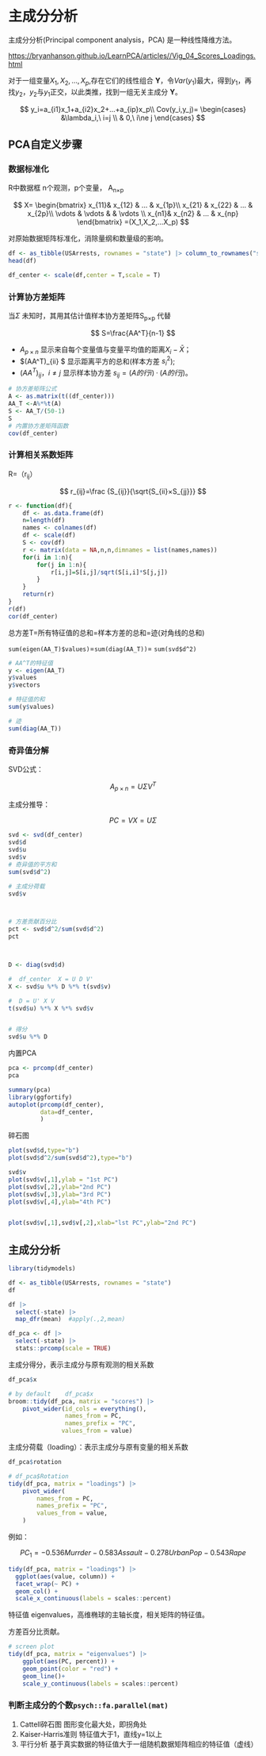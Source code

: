 # 主成分分析

主成分分析(Principal component analysis，PCA) 是一种线性降维方法。

<https://bryanhanson.github.io/LearnPCA/articles//Vig_04_Scores_Loadings.html>

对于一组变量$X_1,X_2,...,X_p$,存在它们的线性组合 **Y**，令$Var(y_1)$最大，得到$y_1$，再找$y_2$，$y_2$与$y_1$正交，以此类推，找到一组无关主成分 **Y**。

$$
y_i=a_{i1}x_1+a_{i2}x_2+...+a_{ip}x_p\\
Cov(y_i,y_j)=
\begin{cases}  &\lambda_i,\ i=j \\  
& 0,\ i\ne j
\end{cases}
$$

## PCA自定义步骤

### 数据标准化

R中数据框 n个观测，p个变量， A~n×p~

$$
X=
\begin{bmatrix}
  x_{11}& x_{12} & ... & x_{1p}\\
 x_{21} & x_{22} & ... & x_{2p}\\
 \vdots  &  \vdots &   & \vdots \\
  x_{n1}& x_{n2} & ... & x_{np}
\end{bmatrix}
=(X_1,X_2,...X_p)
$$

对原始数据矩阵标准化，消除量纲和数量级的影响。

```r
df <- as_tibble(USArrests, rownames = "state") |> column_to_rownames("state")
head(df)

df_center <- scale(df,center = T,scale = T)
```

### 计算协方差矩阵

当$\Sigma$ 未知时，其用其估计值样本协方差矩阵S~p×p~ 代替

$$
S=\frac{AA^T}{n-1}
$$

-   $A_{ p×n}$ 显示来自每个变量值与变量平均值的距离$X_i-\bar X$；
-   \$(AA\^T)\_{ii} \$ 显示距离平方的总和(样本方差 $s_i^2$);
-   $(AA^T)_{ij}，i\ne j$ 显示样本协方差 $s_{ij} = (A 的行 i) · (A 的行 j)$。

```r
# 协方差矩阵公式
A <- as.matrix(t((df_center)))
AA_T <-A%*%t(A)
S <- AA_T/(50-1)
S
# 内置协方差矩阵函数
cov(df_center)
```

### 计算相关系数矩阵

R=（r~ij~）

$$
r_{ij}=\frac {S_{ij}}{\sqrt{S_{ii}×S_{jj}}}
$$

```r

r <- function(df){
    df <- as.data.frame(df)
    n=length(df)
    names <- colnames(df)
    df <- scale(df)
    S <- cov(df)
    r <- matrix(data = NA,n,n,dimnames = list(names,names))
    for(i in 1:n){
        for(j in 1:n){
            r[i,j]=S[i,j]/sqrt(S[i,i]*S[j,j])
        }
    }
    return(r)
}
r(df)
cor(df_center)
```

总方差T=所有特征值的总和=样本方差的总和=迹(对角线的总和)

`sum(eigen(AA_T)$values)`=`sum(diag(AA_T))`= `sum(svd$d^2)`

```r
# AA^T的特征值
y <- eigen(AA_T)
y$values
y$vectors

# 特征值的和
sum(y$values)

# 迹
sum(diag(AA_T))
```

### 奇异值分解

SVD公式：

$$
A_{p×n}=U\Sigma V^T 
$$

主成分推导：

$$ PC=VX=U \Sigma  $$

```r
svd <- svd(df_center)
svd$d
svd$u
svd$v
# 奇异值的平方和
sum(svd$d^2)

# 主成分荷载
svd$v



# 方差贡献百分比
pct <- svd$d^2/sum(svd$d^2)
pct



D <- diag(svd$d)

#  df_center  X = U D V'
X <- svd$u %*% D %*% t(svd$v) 

#  D = U' X V
t(svd$u) %*% X %*% svd$v


# 得分
svd$u %*% D
```

内置PCA

```r
pca <- prcomp(df_center)
pca

summary(pca)
library(ggfortify)
autoplot(prcomp(df_center),
         data=df_center,
         )
```

碎石图

```r
plot(svd$d,type="b")
plot(svd$d^2/sum(svd$d^2),type="b")
```

```r

svd$v
plot(svd$v[,1],ylab = "1st PC")
plot(svd$v[,2],ylab="2nd PC")
plot(svd$v[,3],ylab="3rd PC")
plot(svd$v[,4],ylab="4th PC")


plot(svd$v[,1],svd$v[,2],xlab="lst PC",ylab="2nd PC")

```

## 主成分分析

```r
library(tidymodels)
```

```r
df <- as_tibble(USArrests, rownames = "state")
df

df |>
  select(-state) |>
  map_dfr(mean)  #apply(.,2,mean)
```

```r
df_pca <- df |>
  select(-state) |>
  stats::prcomp(scale = TRUE)
```

主成分得分，表示主成分与原有观测的相关系数

```r
df_pca$x

# by default    df_pca$x
broom::tidy(df_pca, matrix = "scores") |> 
    pivot_wider(id_cols = everything(),
                names_from = PC,
                names_prefix = "PC",
               values_from = value)
```



主成分荷载（loading）：表示主成分与原有变量的相关系数

```r
df_pca$rotation

# df_pca$Rotation
tidy(df_pca, matrix = "loadings") |> 
    pivot_wider(
        names_from = PC,
        names_prefix = "PC",
        values_from = value,
    )
```

例如：

$$
PC_1=-0.536Murrder-0.583Assault-0.278UrbanPop-0.543Rape
$$

```r

tidy(df_pca, matrix = "loadings") |>
  ggplot(aes(value, column)) +
  facet_wrap(~ PC) +
  geom_col() +
  scale_x_continuous(labels = scales::percent)
```

特征值 eigenvalues，高维椭球的主轴长度，相关矩阵的特征值。

方差百分比贡献。

```r
# screen plot
tidy(df_pca, matrix = "eigenvalues") |>
    ggplot(aes(PC, percent)) +
    geom_point(color = "red") +
    geom_line()+
    scale_y_continuous(labels = scales::percent)
```

### 判断主成分的个数`psych::fa.parallel(mat)`

1.  Cattell碎石图 图形变化最大处，即拐角处
2.  Kaiser-Harris准则 特征值大于1，直线y=1以上
3.  平行分析 基于真实数据的特征值大于一组随机数据矩阵相应的特征值（虚线）
